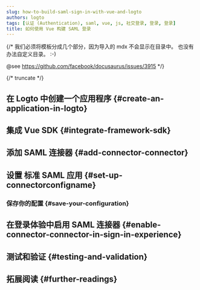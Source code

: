 ```yaml
---
slug: how-to-build-saml-sign-in-with-vue-and-logto
authors: logto
tags: [认证 (Authentication), saml, vue, js, 社交登录, 登录, 登录]
title: 如何使用 Vue 构建 SAML 登录
---
```


{/*
  我们必须将模板分成几个部分，因为导入的 mdx 不会显示在目录中。
  也没有办法自定义目录。 :-)

  @see https://github.com/facebook/docusaurus/issues/3915
*/}




{/* truncate */}

<Intro connector={connector} sdk="Vue" link="https://vuejs.org" />

## 在 Logto 中创建一个应用程序 \{#create-an-application-in-logto}

<CreateApplication type="单页应用" framework="Vue" />

## 集成 Vue SDK \{#integrate-framework-sdk}

<IntegrateSdk />

## 添加 SAML 连接器 \{#add-connector-connector}

<AddSocialConnector connector={connector} framework="Vue" />

## 设置 标准 SAML 应用 \{#set-up-connectorconfigname}

<ConnectorGuide />

### 保存你的配置 \{#save-your-configuration}

<SaveYourConfiguration connector={connector} />

## 在登录体验中启用 SAML 连接器 \{#enable-connector-connector-in-sign-in-experience}

<EnableSocialConnector connector={connector} />

## 测试和验证 \{#testing-and-validation}

<TestingAndValidation connector={connector} sdk="Vue" />

## 拓展阅读 \{#further-readings}

<FurtherReadings />